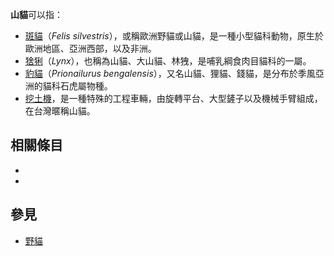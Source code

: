 '''山貓'''可以指：

*[[斑貓|斑貓]]（''Felis silvestris''），或稱歐洲野貓或山貓，是一種小型貓科動物，原生於歐洲地區、亞洲西部，以及非洲。
*[[猞猁|猞猁]]（''Lynx''），也稱為山貓、大山貓、林㹭，是哺乳綱食肉目貓科的一屬。
*[[豹貓|豹貓]]（''Prionailurus bengalensis''），又名山貓、狸貓、錢貓，是分布於季風亞洲的貓科石虎屬物種。
*[[挖土機|挖土機]]，是一種特殊的工程車輛，由旋轉平台、大型鏟子以及機械手臂組成，在台灣暱稱山貓。

== 相關條目 ==
*{{lookfrom}}
*{{lookfrom|山猫}}

==參見==
*[[野貓|野貓]]

{{Set index article}}